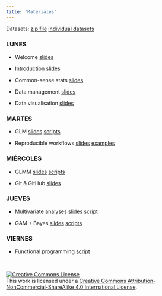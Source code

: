 ```yaml
---
title: "Materiales"
---
```


Datasets: [zip file](data/datasets.zip) [individual datasets](https://github.com/Rstats-courses/CursoR-AEET-2025/tree/main/data)


### LUNES

- Welcome [slides](slides/welcome.pdf)

- Introduction [slides](slides/Intro_nacho.html)

- Common-sense stats [slides](slides/CommonSense.html)

- Data management [slides](slides/data_management_slides.pdf)

- Data visualisation [slides](slides/data_visualization_slides.pdf)


### MARTES

- GLM [slides](slides/GLM_etal.pdf) [scripts](https://github.com/Rstats-courses/CursoR-AEET-2025/tree/main/scripts)

- Reproducible workflows [slides](slides/ReproducibleScience.pdf) [examples](other/Rmarkdown_examples.zip)


### MIÉRCOLES

- GLMM [slides](slides/GLM_etal.pdf) [scripts](https://github.com/Rstats-courses/CursoR-AEET-2025/tree/main/scripts)

- Git & GitHub [slides](slides/github.pdf)


### JUEVES

- Multivariate analyses [slides](slides/multivariate.html) [script](scripts/multivariante_notes.R)

- GAM + Bayes [slides](slides/GLM_etal.pdf) [scripts](https://github.com/Rstats-courses/CursoR-AEET-2022/tree/main/scripts)


### VIERNES

- Functional programming [script](scripts/Functional_programming.R)



<br>

<a rel="license" href="http://creativecommons.org/licenses/by-nc-sa/4.0/"><img alt="Creative Commons License" style="border-width:0" src="https://i.creativecommons.org/l/by-nc-sa/4.0/88x31.png" /></a><br />This work is licensed under a <a rel="license" href="http://creativecommons.org/licenses/by-nc-sa/4.0/">Creative Commons Attribution-NonCommercial-ShareAlike 4.0 International License</a>.





